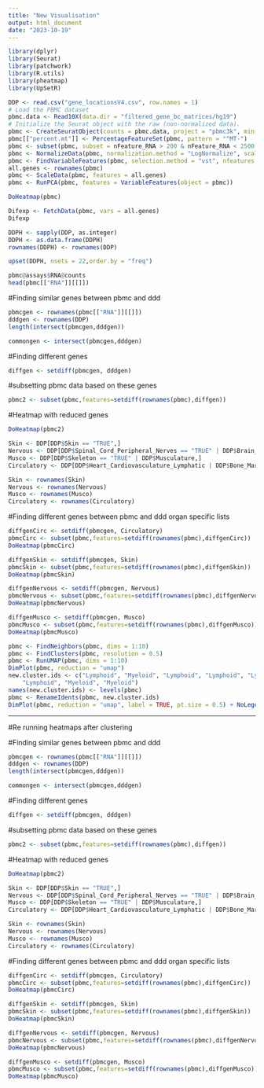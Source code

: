 ```yaml
---
title: "New Visualisation"
output: html_document
date: "2023-10-19"
---
```



```r
library(dplyr)
library(Seurat)
library(patchwork)
library(R.utils)
library(pheatmap)
library(UpSetR)
```



```r
DDP <- read.csv("gene_locationsV4.csv", row.names = 1)
# Load the PBMC dataset
pbmc.data <- Read10X(data.dir = "filtered_gene_bc_matrices/hg19")
# Initialize the Seurat object with the raw (non-normalized data).
pbmc <- CreateSeuratObject(counts = pbmc.data, project = "pbmc3k", min.cells = 3, min.features = 200)
pbmc[["percent.mt"]] <- PercentageFeatureSet(pbmc, pattern = "^MT-")
pbmc <- subset(pbmc, subset = nFeature_RNA > 200 & nFeature_RNA < 2500 & percent.mt < 5)
pbmc <- NormalizeData(pbmc, normalization.method = "LogNormalize", scale.factor = 10000)
pbmc <- FindVariableFeatures(pbmc, selection.method = "vst", nfeatures = 2000)
all.genes <- rownames(pbmc)
pbmc <- ScaleData(pbmc, features = all.genes)
pbmc <- RunPCA(pbmc, features = VariableFeatures(object = pbmc))
```


```r
DoHeatmap(pbmc)
```



```r
Difexp <- FetchData(pbmc, vars = all.genes)
Difexp
```

```r
DDPH <- sapply(DDP, as.integer)
DDPH <- as.data.frame(DDPH)
rownames(DDPH) <- rownames(DDP)
```

```r
upset(DDPH, nsets = 22,order.by = "freq")
```


```r
pbmc@assays$RNA@counts
head(pbmc[["RNA"]][[]])
```

#Finding similar genes between pbmc and ddd
```r

pbmcgen <- rownames(pbmc[["RNA"]][[]])
dddgen <- rownames(DDP)
length(intersect(pbmcgen,dddgen))

commongen <- intersect(pbmcgen,dddgen)
```

#Finding different genes

```r
diffgen <- setdiff(pbmcgen, dddgen)


```


#subsetting pbmc data based on these genes


```r

pbmc2 <- subset(pbmc,features=setdiff(rownames(pbmc),diffgen))

```
#Heatmap with reduced genes

```r
DoHeatmap(pbmc2)
```

```r
Skin <- DDP[DDP$Skin == "TRUE",]
Nervous <- DDP[DDP$Spinal_Cord_Peripheral_Nerves == "TRUE" | DDP$Brain_Cognition == "TRUE",]
Musco <- DDP[DDP$Skeleton == "TRUE" | DDP$Musculature,]
Circulatory <- DDP[DDP$Heart_Cardiovasculature_Lymphatic | DDP$Bone_Marrow_Immune,]

Skin <- rownames(Skin)
Nervous <- rownames(Nervous)
Musco <- rownames(Musco)
Circulatory <- rownames(Circulatory)
```

#Finding different genes between pbmc and ddd organ specific lists
```r
diffgenCirc <- setdiff(pbmcgen, Circulatory)
pbmcCirc <- subset(pbmc,features=setdiff(rownames(pbmc),diffgenCirc))
DoHeatmap(pbmcCirc)
```

```r
diffgenSkin <- setdiff(pbmcgen, Skin)
pbmcSkin <- subset(pbmc,features=setdiff(rownames(pbmc),diffgenSkin))
DoHeatmap(pbmcSkin)
```

```r
diffgenNervous <- setdiff(pbmcgen, Nervous)
pbmcNervous <- subset(pbmc,features=setdiff(rownames(pbmc),diffgenNervous))
DoHeatmap(pbmcNervous)
```

```r
diffgenMusco <- setdiff(pbmcgen, Musco)
pbmcMusco <- subset(pbmc,features=setdiff(rownames(pbmc),diffgenMusco))
DoHeatmap(pbmcMusco)
```

```r
pbmc <- FindNeighbors(pbmc, dims = 1:10)
pbmc <- FindClusters(pbmc, resolution = 0.5)
pbmc <- RunUMAP(pbmc, dims = 1:10)
DimPlot(pbmc, reduction = "umap")
new.cluster.ids <- c("Lymphoid", "Myeloid", "Lymphoid", "Lymphoid", "Lymphoid", "Myeloid",
    "Lymphoid", "Myeloid", "Myeloid")
names(new.cluster.ids) <- levels(pbmc)
pbmc <- RenameIdents(pbmc, new.cluster.ids)
DimPlot(pbmc, reduction = "umap", label = TRUE, pt.size = 0.5) + NoLegend()
```

-----------------------------------------------------------------------------------------------------------------------------------

#Re running heatmaps after clustering

#Finding similar genes between pbmc and ddd
```r

pbmcgen <- rownames(pbmc[["RNA"]][[]])
dddgen <- rownames(DDP)
length(intersect(pbmcgen,dddgen))

commongen <- intersect(pbmcgen,dddgen)
```

#Finding different genes

```r
diffgen <- setdiff(pbmcgen, dddgen)


```


#subsetting pbmc data based on these genes


```r

pbmc2 <- subset(pbmc,features=setdiff(rownames(pbmc),diffgen))

```
#Heatmap with reduced genes

```r
DoHeatmap(pbmc2)
```

```r
Skin <- DDP[DDP$Skin == "TRUE",]
Nervous <- DDP[DDP$Spinal_Cord_Peripheral_Nerves == "TRUE" | DDP$Brain_Cognition == "TRUE",]
Musco <- DDP[DDP$Skeleton == "TRUE" | DDP$Musculature,]
Circulatory <- DDP[DDP$Heart_Cardiovasculature_Lymphatic | DDP$Bone_Marrow_Immune,]

Skin <- rownames(Skin)
Nervous <- rownames(Nervous)
Musco <- rownames(Musco)
Circulatory <- rownames(Circulatory)
```

#Finding different genes between pbmc and ddd organ specific lists
```r
diffgenCirc <- setdiff(pbmcgen, Circulatory)
pbmcCirc <- subset(pbmc,features=setdiff(rownames(pbmc),diffgenCirc))
DoHeatmap(pbmcCirc)
```

```r
diffgenSkin <- setdiff(pbmcgen, Skin)
pbmcSkin <- subset(pbmc,features=setdiff(rownames(pbmc),diffgenSkin))
DoHeatmap(pbmcSkin)
```

```r
diffgenNervous <- setdiff(pbmcgen, Nervous)
pbmcNervous <- subset(pbmc,features=setdiff(rownames(pbmc),diffgenNervous))
DoHeatmap(pbmcNervous)
```

```r
diffgenMusco <- setdiff(pbmcgen, Musco)
pbmcMusco <- subset(pbmc,features=setdiff(rownames(pbmc),diffgenMusco))
DoHeatmap(pbmcMusco)
```

